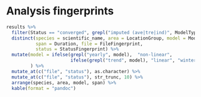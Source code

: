 \appendix

# Analysis fingerprints

```r
results %>%
  filter(Status == "converged", grepl("imputed (ave|tre|ind)", ModelType)) %>%
  distinct(species = scientific_name, area = LocationGroup, model = ModelType, 
           span = Duration, file = FileFingerprint, 
           status = StatusFingerprint) %>%
  mutate(model = ifelse(grepl("yearly", model),  "non-linear", 
                        ifelse(grepl("trend", model), "linear", "wintermax"))
         ) %>%
  mutate_at(c("file", "status"), as.character) %>%
  mutate_at(c("file", "status"), str_trunc, 10) %>%
  arrange(species, area, model, span) %>%
  kable(format = "pandoc")
```


